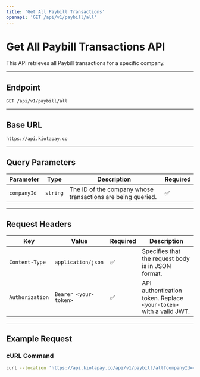 ```yaml
---
title: 'Get All Paybill Transactions'
openapi: 'GET /api/v1/paybill/all'
---
```


# Get All Paybill Transactions API

This API retrieves all Paybill transactions for a specific company.

---

## **Endpoint**

`GET /api/v1/paybill/all`

---

## **Base URL**

`https://api.kiotapay.co`

---

## **Query Parameters**

| Parameter    | Type     | Description                                      | Required |
|--------------|----------|--------------------------------------------------|----------|
| `companyId`  | `string` | The ID of the company whose transactions are being queried. | ✅       |

---

## **Request Headers**

| Key             | Value                  | Required | Description |
|----------------|------------------------|----------|-------------|
| `Content-Type` | `application/json`      | ✅       | Specifies that the request body is in JSON format. |
| `Authorization` | `Bearer <your-token>`  | ✅       | API authentication token. Replace `<your-token>` with a valid JWT. |


---

## **Example Request**

### **cURL Command**

```bash
curl --location 'https://api.kiotapay.co/api/v1/paybill/all?companyId=4d6e1ea9-5ab8-496a-978f-7e9b2bce80c4'

